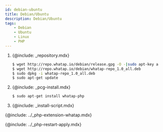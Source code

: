 ```yaml
---
id: debian-ubuntu
title: Debian/Ubuntu
description: Debian/Ubuntu
tags:
    - Debian
    - Ubuntu
    - Linux
    - PHP
---
```


1. {@include: _repository.mdx}

    ```bash
    $ wget http://repo.whatap.io/debian/release.gpg -O -|sudo apt-key add -
    $ wget http://repo.whatap.io/debian/whatap-repo_1.0_all.deb
    $ sudo dpkg -i whatap-repo_1.0_all.deb
    $ sudo apt-get update
    ```

1. {@include: _pcg-install.mdx} 

    ```bash
    $ sudo apt-get install whatap-php
    ```

1. {@include: _install-script.mdx}

{@include: ../_php-extension-whatap.mdx} 

{@include: ../_php-restart-apply.mdx} 